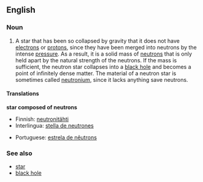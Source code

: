==English==

===Noun===
#A star that has been so collapsed by gravity that it does not have [[electron]]s or [[proton]]s, since they have been merged into neutrons by the intense [[pressure]].  As a result, it is a solid mass of [[neutron]]s that is only held apart by the natural strength of the neutrons.  If the mass is sufficient, the neutron star collapses into a [[black hole]] and becomes a point of infinitely dense matter.  The material of a neutron star is sometimes called [[neutronium]], since it lacks anything save neutrons.

====Translations====
'''star composed of neutrons'''
{{top}}
*Finnish: [[neutronitähti]]
*Interlingua: [[stella de neutrones]]
{{mid}}
*Portuguese: [[estrela de nêutrons]]
{{bottom}}

===See also===
*[[star]]
*[[black hole]]